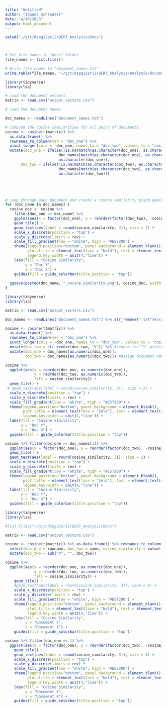 ```yaml
---
title: "Untitled"
author: "Joanna Schroeder"
date: "4/10/2023"
output: html_document
---
```

```r
setwd("~/git/dspg22ari2/BERT_Analysis/Docs")



# Get file names in "docs" folder
file_names <- list.files()

# Write file names to "document_names.txt"
write.table(file_names, "~/git/dspg22ari2/BERT_Analysis/Analysis/document_names.txt", row.names = FALSE, col.names = FALSE, quote = FALSE)

```

```r
library(tidyverse)
library(lsa)

# Load the document vectors
matrix <- read.csv("output_vectors.csv")

# Load the document names

doc_names <- readLines("document_names.txt") 

# Compute the cosine similarities for all pairs of documents
cosine <- cosine(t(matrix)) %>%
  as.data.frame() %>%
  rownames_to_column(var = "doc_one") %>%
  pivot_longer(cols = -doc_one, names_to = "doc_two", values_to = "cosine_similarity") %>%
  mutate(doc_one = ifelse(!is.na(match(as.character(doc_one), as.character(doc_names))), 
                        doc_names[match(as.character(doc_one), as.character(doc_names))], 
                        as.character(doc_one)),
       doc_two = ifelse(!is.na(match(as.character(doc_two), as.character(doc_names))), 
                        doc_names[match(as.character(doc_two), as.character(doc_names))], 
                        as.character(doc_two)))





# Loop through each document and create a cosine similarity graph against all other documents
for (doc_name in doc_names) {
  cosine_doc <- cosine %>%
    filter(doc_one == doc_name) %>%
    ggplot(aes(x = factor(doc_one), y = reorder(factor(doc_two), -cosine_similarity), fill = cosine_similarity)) +
    geom_tile() +
    geom_text(aes(label = round(cosine_similarity, 3)), size = 2) +
    scale_x_discrete(position = "top") +
    scale_y_discrete(limits = rev) +
    scale_fill_gradient(low = "white", high = "#E57200") +
    theme(legend.position="bottom", panel.background = element_blank(),
          plot.title = element_text(face = "bold"), text = element_text(size = 15),
          legend.key.width = unit(4,"line")) +
    labs(fill = "Cosine Similarity",
         y = "Doc Y",
         x = "Doc X") +
    guides(fill = guide_colorbar(title.position = "top"))
  
  ggsave(paste0(doc_name, "_cosine_similarity.png"), cosine_doc, width = 10, height = 10)
}

```

```r
library(tidyverse)
library(lsa)

matrix <- read.csv("output_vectors.csv")

doc_names <- readLines("document_names.txt") %>% str_remove(".txt")#assuming document names are stored in a file called "document_names.txt", removing ".txt" extension and shortening the names

cosine <- cosine(t(matrix)) %>%
  as.data.frame() %>%
  rownames_to_column(var = "doc_one") %>%
  pivot_longer(cols = -doc_one, names_to = "doc_two", values_to = "cosine_similarity") %>%
  mutate(doc_two = str_remove(doc_two, "V")) %>% #remove the "V" prefix from doc names
  mutate(doc_one = doc_names[as.numeric(doc_one)],
         doc_two = doc_names[as.numeric(doc_two)]) #assign document names to doc_one and doc_two

cosine %>%
  ggplot(aes(x = reorder(doc_one, as.numeric(doc_one)),
             y = reorder(doc_two, as.numeric(doc_two)),
             fill = cosine_similarity)) +
  geom_tile() +
 # geom_text(aes(label = round(cosine_similarity, 3)), size = 2) +
  scale_x_discrete(position = "top") +
  scale_y_discrete(limits = rev) +
  scale_fill_gradient(low = "white", high = "#E57200") +
  theme(legend.position="bottom", panel.background = element_blank(),
        plot.title = element_text(face = "bold"), text = element_text(size = 15),
        legend.key.width = unit(4,"line")) +
  labs(fill = "Cosine Similarity",
       y = "Doc Y",
       x = "Doc X") +
  guides(fill = guide_colorbar(title.position = "top"))

cosine %>% filter(doc_one == doc_names[1]) %>%
  ggplot(aes(x = factor(doc_one), y = reorder(factor(doc_two), -cosine_similarity), fill = cosine_similarity)) +
  geom_tile() +
  geom_text(aes(label = round(cosine_similarity, 3)), size = 2) +
  scale_x_discrete(position = "top") +
  scale_y_discrete(limits = rev) +
  scale_fill_gradient(low = "white", high = "#E57200") +
  theme(legend.position="bottom", panel.background = element_blank(),
        plot.title = element_text(face = "bold"), text = element_text(size = 15),
        legend.key.width = unit(4,"line")) +
  labs(fill = "Cosine Similarity",
       y = "Doc Y",
       x = "Doc X") +
  guides(fill = guide_colorbar(title.position = "top"))

```

```r
library(tidyverse)
library(lsa)

#list.files("~/git/dspg22ari2/BERT_Analysis/Docs")

matrix <- read.csv("output_vectors.csv")

cosine <- cosine(t(matrix)) %>% as.data.frame() %>% rownames_to_column() %>% pivot_longer(!rowname) %>%
  select(doc_one = rowname, doc_two = name, cosine_similarity = value) %>% 
  mutate(doc_two = sub("V", "", doc_two))

cosine %>%
  ggplot(aes(x = reorder(doc_one, as.numeric(doc_one)), 
             y = reorder(doc_two, as.numeric(doc_two)),
             fill = cosine_similarity)) + 
    geom_tile() +    
    #geom_text(aes(label = round(cosine_similarity, 3)), size = 6) +  
    scale_x_discrete(position = "top") + 
    scale_y_discrete(limits = rev) +
    scale_fill_gradient(low = "white", high = "#E57200") +
    theme(legend.position="bottom", panel.background = element_blank(),         
          plot.title = element_text(face = "bold"), text = element_text(size = 23),
          legend.key.width = unit(4,"line")) +  
    labs(fill = "Cosine Similarity",     
         y = "Document Y",       
         x = "Document X") +
    guides(fill = guide_colorbar(title.position = "top"))

cosine %>% filter(doc_one == 1) %>%
  ggplot(aes(x = factor(doc_one), y = reorder(factor(doc_two), -cosine_similarity), fill = cosine_similarity)) + 
    geom_tile() +    
    geom_text(aes(label = round(cosine_similarity, 3)), size = 6) +  
    scale_x_discrete(position = "top") + 
    scale_y_discrete(limits = rev) +
    scale_fill_gradient(low = "white", high = "#E57200") +
    theme(legend.position="bottom", panel.background = element_blank(),         
          plot.title = element_text(face = "bold"), text = element_text(size = 23),
          legend.key.width = unit(4,"line")) +  
    labs(fill = "Cosine Similarity",     
         y = "Document Y",       
         x = "Document X") +
    guides(fill = guide_colorbar(title.position = "top"))
```

